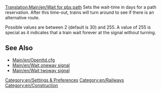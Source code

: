 [[Translation:Main/en/Wait for pbs path]]
{{en/-}}
Sets the wait-time in days for a path reservation. After this time-out, trains will turn around to see if there is an alternative route. 

Possible values are between 2 (default is 30) and 255. A value of 255 is special as it indicates that a train wait forever at the signal without turning.

== See Also ==

* [[Main/en/Openttd.cfg]]
* [[Main/en/Wait oneway signal]]
* [[Main/en/Wait twoway signal]]

[[Category:en/Settings & Preferences]]
[[Category:en/Railways]]
[[Category:en/Construction]]
{{stub}}